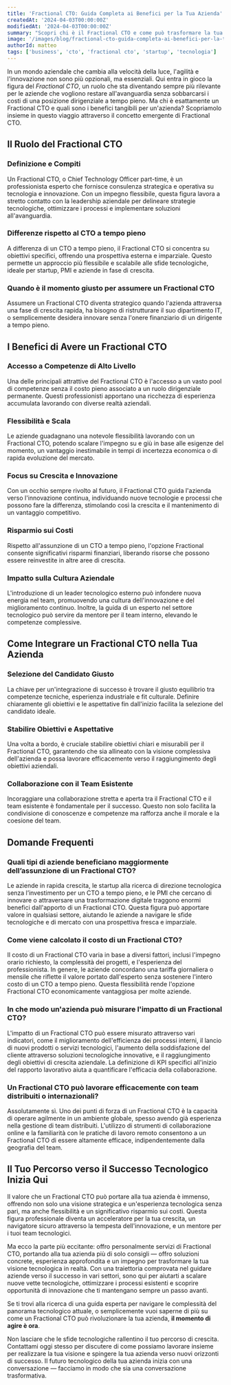 ```yaml
---
title: 'Fractional CTO: Guida Completa ai Benefici per la Tua Azienda'
createdAt: '2024-04-03T00:00:00Z'
modifiedAt: '2024-04-03T00:00:00Z'
summary: "Scopri chi è il Fractional CTO e come può trasformare la tua azienda portando esperienza, innovazione e crescita senza l’onere di un impegno a tempo pieno."
image: '/images/blog/fractional-cto-guida-completa-ai-benefici-per-la-tua-azienda.png'
authorId: matteo
tags: ['business', 'cto', 'fractional cto', 'startup', 'tecnologia']
---
```


In un mondo aziendale che cambia alla velocità della luce, l'agilità e l'innovazione non sono più opzionali, ma essenziali. Qui entra in gioco la figura del *Fractional CTO*, un ruolo che sta diventando sempre più rilevante per le aziende che vogliono restare all'avanguardia senza sobbarcarsi i costi di una posizione dirigenziale a tempo pieno. Ma chi è esattamente un Fractional CTO e quali sono i benefici tangibili per un'azienda? Scopriamolo insieme in questo viaggio attraverso il concetto emergente di Fractional CTO.

<CtaCard
    title="Pronto per l'innovazione aziendale?"
    description="Esplora come il mio servizio di Fractional CTO può portare la tua azienda all'avanguardia. Contattami per scoprire i benefici tangibili e trasformare la tua strategia tecnologica."
    primaryButtonText="Contattami Ora"
    primaryButtonUrl="/contacts"
    align="center"
    pattern="circles"
/>

## Il Ruolo del Fractional CTO

### Definizione e Compiti

Un Fractional CTO, o Chief Technology Officer part-time, è un professionista esperto che fornisce consulenza strategica e operativa su tecnologia e innovazione. Con un impegno flessibile, questa figura lavora a stretto contatto con la leadership aziendale per delineare strategie tecnologiche, ottimizzare i processi e implementare soluzioni all'avanguardia.

### Differenze rispetto al CTO a tempo pieno

A differenza di un CTO a tempo pieno, il Fractional CTO si concentra su obiettivi specifici, offrendo una prospettiva esterna e imparziale. Questo permette un approccio più flessibile e scalabile alle sfide tecnologiche, ideale per startup, PMI e aziende in fase di crescita.

### Quando è il momento giusto per assumere un Fractional CTO

Assumere un Fractional CTO diventa strategico quando l'azienda attraversa una fase di crescita rapida, ha bisogno di ristrutturare il suo dipartimento IT, o semplicemente desidera innovare senza l'onere finanziario di un dirigente a tempo pieno.

<CtaCard
    title="Pronto ad assumere un Fractional CTO?"
    description="Scopri come un Fractional CTO può trasformare la tua strategia tecnologica e portare la tua azienda all'avanguardia. Contattami per una consulenza personalizzata."
    primaryButtonText="Contattami Ora"
    primaryButtonUrl="/contacts"
    align="left"
    pattern="isometric"
/>

## I Benefici di Avere un Fractional CTO

### Accesso a Competenze di Alto Livello

Una delle principali attrattive del Fractional CTO è l'accesso a un vasto pool di competenze senza il costo pieno associato a un ruolo dirigenziale permanente. Questi professionisti apportano una ricchezza di esperienza accumulata lavorando con diverse realtà aziendali.

### Flessibilità e Scala

Le aziende guadagnano una notevole flessibilità lavorando con un Fractional CTO, potendo scalare l'impegno su e giù in base alle esigenze del momento, un vantaggio inestimabile in tempi di incertezza economica o di rapida evoluzione del mercato.

### Focus su Crescita e Innovazione

Con un occhio sempre rivolto al futuro, il Fractional CTO guida l'azienda verso l'innovazione continua, individuando nuove tecnologie e processi che possono fare la differenza, stimolando così la crescita e il mantenimento di un vantaggio competitivo.

### Risparmio sui Costi

Rispetto all'assunzione di un CTO a tempo pieno, l'opzione Fractional consente significativi risparmi finanziari, liberando risorse che possono essere reinvestite in altre aree di crescita.

### Impatto sulla Cultura Aziendale

L'introduzione di un leader tecnologico esterno può infondere nuova energia nel team, promuovendo una cultura dell'innovazione e del miglioramento continuo. Inoltre, la guida di un esperto nel settore tecnologico può servire da mentore per il team interno, elevando le competenze complessive.

<CtaCard
    title="Massimizza il Potenziale della Tua Azienda"
    description="Scopri come il mio servizio di Fractional CTO può portare competenze di alto livello, flessibilità, innovazione e risparmi significativi alla tua azienda, promuovendo una cultura dell’eccellenza."
    primaryButtonText="Inizia Ora"
    primaryButtonUrl="/contacts"
    align="left"
    pattern="wavy"
/>

## Come Integrare un Fractional CTO nella Tua Azienda

### Selezione del Candidato Giusto

La chiave per un'integrazione di successo è trovare il giusto equilibrio tra competenze tecniche, esperienza industriale e fit culturale. Definire chiaramente gli obiettivi e le aspettative fin dall'inizio facilita la selezione del candidato ideale.

### Stabilire Obiettivi e Aspettative

Una volta a bordo, è cruciale stabilire obiettivi chiari e misurabili per il Fractional CTO, garantendo che sia allineato con la visione complessiva dell'azienda e possa lavorare efficacemente verso il raggiungimento degli obiettivi aziendali.

### Collaborazione con il Team Esistente

Incoraggiare una collaborazione stretta e aperta tra il Fractional CTO e il team esistente è fondamentale per il successo. Questo non solo facilita la condivisione di conoscenze e competenze ma rafforza anche il morale e la coesione del team.

<CtaCard
    title="Se stai cercando un Fractional CTO, possiamo aiutarti"
    description="Sono qui per aiutarti dal punto di vista tecnologico, stabilire obiettivi chiari e facilitare una collaborazione efficace con il tuo team."
    primaryButtonText="Contattami"
    primaryButtonUrl="/contacts"
    align="left"
    pattern="dots"
/>

## Domande Frequenti

### Quali tipi di aziende beneficiano maggiormente dell’assunzione di un Fractional CTO?

Le aziende in rapida crescita, le startup alla ricerca di direzione tecnologica senza l’investimento per un CTO a tempo pieno, e le PMI che cercano di innovare o attraversare una trasformazione digitale traggono enormi benefici dall'apporto di un Fractional CTO. Questa figura può apportare valore in qualsiasi settore, aiutando le aziende a navigare le sfide tecnologiche e di mercato con una prospettiva fresca e imparziale.

### Come viene calcolato il costo di un Fractional CTO?

Il costo di un Fractional CTO varia in base a diversi fattori, inclusi l'impegno orario richiesto, la complessità dei progetti, e l'esperienza del professionista. In genere, le aziende concordano una tariffa giornaliera o mensile che riflette il valore portato dall'esperto senza sostenere l'intero costo di un CTO a tempo pieno. Questa flessibilità rende l'opzione Fractional CTO economicamente vantaggiosa per molte aziende.

### In che modo un'azienda può misurare l'impatto di un Fractional CTO?

L'impatto di un Fractional CTO può essere misurato attraverso vari indicatori, come il miglioramento dell'efficienza dei processi interni, il lancio di nuovi prodotti o servizi tecnologici, l'aumento della soddisfazione del cliente attraverso soluzioni tecnologiche innovative, e il raggiungimento degli obiettivi di crescita aziendale. La definizione di KPI specifici all'inizio del rapporto lavorativo aiuta a quantificare l'efficacia della collaborazione.

### Un Fractional CTO può lavorare efficacemente con team distribuiti o internazionali?

Assolutamente sì. Uno dei punti di forza di un Fractional CTO è la capacità di operare agilmente in un ambiente globale, spesso avendo già esperienza nella gestione di team distribuiti. L'utilizzo di strumenti di collaborazione online e la familiarità con le pratiche di lavoro remoto consentono a un Fractional CTO di essere altamente efficace, indipendentemente dalla geografia del team.


<CtaCard
    title="Ottimizza la tua Strategia Tecnologica"
    description="Fai il prossimo passo verso una trasformazione digitale senza un'impegno vincolante."
    primaryButtonText="Pianifica una consulenza senza impegno"
    primaryButtonUrl="/contacts"
    secondaryButtonText="Scopri di Più"
    secondaryButtonUrl="/services#fractional-cto"
    align="left"
    pattern="wavy"
/>

## Il Tuo Percorso verso il Successo Tecnologico Inizia Qui

Il valore che un Fractional CTO può portare alla tua azienda è immenso, offrendo non solo una visione strategica e un'esperienza tecnologica senza pari, ma anche flessibilità e un significativo risparmio sui costi. Questa figura professionale diventa un acceleratore per la tua crescita, un navigatore sicuro attraverso la tempesta dell'innovazione, e un mentore per i tuoi team tecnologici.

Ma ecco la parte più eccitante: offro personalmente servizi di Fractional CTO, portando alla tua azienda più di solo consigli — offro soluzioni concrete, esperienza approfondita e un impegno per trasformare la tua visione tecnologica in realtà. Con una traiettoria comprovata nel guidare aziende verso il successo in vari settori, sono qui per aiutarti a scalare nuove vette tecnologiche, ottimizzare i processi esistenti e scoprire opportunità di innovazione che ti mantengano sempre un passo avanti.

Se ti trovi alla ricerca di una guida esperta per navigare le complessità del panorama tecnologico attuale, o semplicemente vuoi saperne di più su come un Fractional CTO può rivoluzionare la tua azienda, **il momento di agire è ora**. 

Non lasciare che le sfide tecnologiche rallentino il tuo percorso di crescita. Contattami oggi stesso per discutere di come possiamo lavorare insieme per realizzare la tua visione e spingere la tua azienda verso nuovi orizzonti di successo. Il futuro tecnologico della tua azienda inizia con una conversazione — facciamo in modo che sia una conversazione trasformativa.

<CtaCard
    title="Pronto a trasformare la tua azienda con un Fractional CTO?"
    description="Contattami per scoprire come posso portare competenze di alto livello, flessibilità e innovazione alla tua azienda, senza l'onere di un impegno a tempo pieno."
    primaryButtonText="Contattami Ora"
    primaryButtonUrl="/contacts"
    align="center"
    pattern="circles"
/>